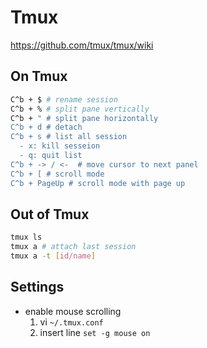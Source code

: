 # Tmux

https://github.com/tmux/tmux/wiki

## On Tmux
```bash
C^b + $ # rename session
C^b + % # split pane vertically
C^b + " # split pane horizontally
C^b + d # detach
C^b + s # list all session
  - x: kill sesseion
  - q: quit list
C^b + -> / <-  # move cursor to next panel
C^b + [ # scroll mode
C^b + PageUp # scroll mode with page up
```

## Out of Tmux

```bash
tmux ls 
tmux a # attach last session
tmux a -t [id/name]
```

## Settings

* enable mouse scrolling
  1. vi `~/.tmux.conf`
  2. insert line `set -g mouse on`